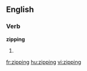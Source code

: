 ==English==

===Verb===
'''zipping'''

# {{present participle of|[[zip]]}}

[[fr:zipping]]
[[hu:zipping]]
[[vi:zipping]]